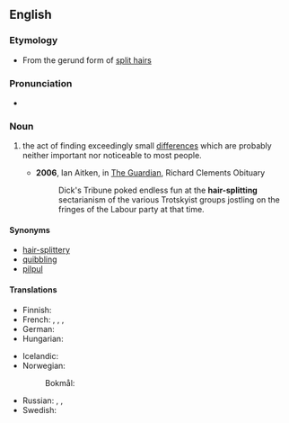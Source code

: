 {{also|hairsplitting}}

==English==

===Etymology===
* From the gerund form of [[split hairs]]

===Pronunciation===
* {{audio|en|en-au-hair-splitting.ogg|Audio (AU)}}

===Noun===
{{en-noun|~}}

# {{lb|en|idiomatic}} the act of finding exceedingly small [[differences]] which are probably neither important nor noticeable to most people.
#* '''2006''', Ian Aitken, in [[w:The Guardian|The Guardian]], Richard Clements Obituary
#*: Dick's Tribune poked endless fun at the '''hair-splitting''' sectarianism of the various Trotskyist groups jostling on the fringes of the Labour party at that time.

====Synonyms====
* [[hair-splittery]]
* [[quibbling]]
* [[pilpul]]

====Translations====
{{trans-top|the act of finding exceedingly small differences which are neither important nor prominent}}
* Finnish: {{t|fi|hiusten halkominen}} {{qualifier|idiomatic}}
* French: {{t+|fr|enculage de mouches|m}} {{qualifier|slang}}, {{t+|fr|couper les cheveux en quatre}}, {{t+|fr|pinaillage|m}}, {{t+|fr|diptérosodomie|f}}
* German: {{t+|de|Haarspalterei|f}}
* Hungarian: {{t+|hu|szőrszálhasogatás}}
{{trans-mid}}
* Icelandic: {{t|is|hártogun|f}}
* Norwegian:
*: Bokmål: {{t|nb|hårkløveri|n}}
* Russian: {{t+|ru|дото́шность}}, {{t+|ru|зану́дство}}, {{t+|ru|въе́дливость}}
* Swedish: {{t+|sv|hårklyveri}}
{{trans-bottom}}